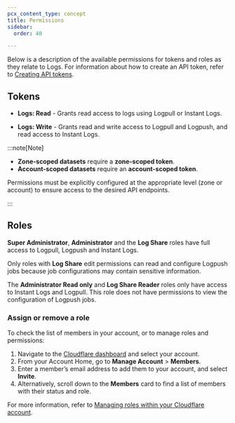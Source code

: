 ```yaml
---
pcx_content_type: concept
title: Permissions
sidebar:
  order: 40

---
```


Below is a description of the available permissions for tokens and roles as they relate to Logs. For information about how to create an API token, refer to [Creating API tokens](/fundamentals/api/get-started/create-token/).

## Tokens

* **Logs: Read** - Grants read access to logs using Logpull or Instant Logs.

* **Logs: Write** - Grants read and write access to Logpull and Logpush, and read access to Instant Logs.

:::note[Note]

- **Zone-scoped datasets** require a **zone-scoped token**.
- **Account-scoped datasets** require an **account-scoped token**.

Permissions must be explicitly configured at the appropriate level (zone or account) to ensure access to the desired API endpoints.

:::

## Roles

**Super Administrator**, **Administrator** and the **Log Share** roles have full access to Logpull, Logpush and Instant Logs.

Only roles with **Log Share** edit permissions can read and configure Logpush jobs because job configurations may contain sensitive information.

The **Administrator Read only** and **Log Share Reader** roles only have access to Instant Logs and Logpull. This role does not have permissions to view the configuration of Logpush jobs.

### Assign or remove a role

To check the list of members in your account, or to manage roles and permissions:

1. Navigate to the [Cloudflare dashboard](https://dash.cloudflare.com/login) and select your account.
2. From your Account Home, go to **Manage Account** > **Members**.
3. Enter a member’s email address to add them to your account, and select **Invite**.
4. Alternatively, scroll down to the **Members** card to find a list of members with their status and role.

For more information, refer to [Managing roles within your Cloudflare account](/fundamentals/setup/manage-members/).
